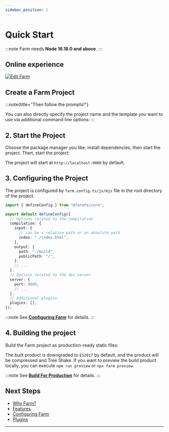 ```yaml
---
sidebar_position: 1
---
```



# Quick Start


:::note
Farm needs **Node 16.18.0 and above**.
:::

## Online experience

[![Edit Farm](https://codesandbox.io/static/img/play-codesandbox.svg)](https://codesandbox.io/p/github/ErKeLost/react/main)

## Create a Farm Project

<PackageManagerTabs command="pnpm create farm@latest" />

:::note{title="Then follow the prompts!"}

You can also directly specify the project name and the template you want to use via additional command line options:
:::

<PackageManagerTabs command="pnpm create farm farm-app --template react" />


## 2. Start the Project

Choose the package manager you like, install dependencies, then start the project.
Then, start the project:

<PackageManagerTabs command="cd farm-app && pnpm install && pnpm start" />

The project will start at `http://localhost:9000` by default.

## 3. Configuring the Project

The project is configured by `farm.config.ts/js/mjs` file in the root directory of the project.

```ts title="farm.config.ts" 
import { defineConfig } from "@farmfe/core";

export default defineConfig({
  // Options related to the compilation
  compilation: {
    input: {
      // can be a relative path or an absolute path
      index: "./index.html",
    },
    output: {
      path: "./build",
      publicPath: "/",
    },
    // ...
  },
  // Options related to the dev server
  server: {
    port: 9000,
    // ...
  },
  // Additional plugins
  plugins: [],
});
```

:::note
See **[Configuring Farm](/docs/config/configuring-farm)** for details.
:::

## 4. Building the project

Build the Farm project as production-ready static files:

<PackageManagerTabs command="npm run build" />

The built product is downgraded to `ES2017` by default, and the product will be compressed and Tree Shake. If you want to preview the build product locally, you can execute `npm run preview` or `npx farm preview`.

:::note
See **[Build For Production](/docs/tutorials/build)** for details.
:::

## Next Steps

- [Why Farm?](/docs/why-farm)
- [Features](/docs/features/html)
- [Configuring Farm](/docs/config/configuring-farm)
- [Plugins](/docs/plugins/official-plugins/overview)
---

